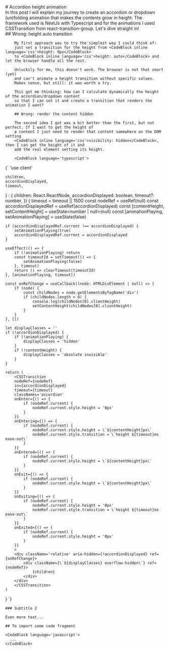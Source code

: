 <div>
    <section id='post-intro'>
        # Accordion height animation
        <PublishDate year={2024} month={10} day={7}/>
        <Tags list={['development', 'nextjs', 'react', 'css-animation', 'accordion', 'useLayoutEffect']}/>
        <Summary>
            In this post I will explain my journey to create an accordion or dropdown (un)folding
            animation that makes the contents grow in height. The framework used is NextJs with Typescript 
            and for the animations I used <Link href='http://reactcommunity.org/react-transition-group/css-transition'>
            CSSTransition from react-transition-group</Link>. 
            Let's dive straight in!
        </Summary>
        <ContentTable/>
    </section>
    <section id='post-content'>
        ## Wrong: height auto transition

        My first approach was to try the simplest way I could think of: 
        just set a transition for the height from <CodeBlock inline language='css'>height: 0px</CodeBlock> 
        to <CodeBlock inline language='css'>height: auto</CodeBlock> and let the browser handle all the rest.

        Unluckily for me, this doesn't work. The browser is not that smart (yet) 
        and can't animate a height transition without specific values. 
        Makes sense, but still: it was worth a try.

        This got me thinking: how can I calculate dynamically the height of the accordion/dropdown content
        so that I can set it and create a transition that renders the animation I want?

        ## Wrong: render the content hidden

        The second idea I got was a bit better than the first, but not perfect. If I want to get the height of
        a content I just need to render that content somewhere on the DOM setting 
        <CodeBlock inline language='css'>visibility: hidden</CodeBlock>, then I can get the height of it and 
        add the real element setting its height.

        <CodeBlock language='typescript'>
{`
'use client'


    children,
    accordionDisplayed,
    timeout,
} : {
    children: React.ReactNode,
    accordionDisplayed: boolean,
    timeout?: number,
}) {
    timeout = timeout || 1500
    const nodeRef = useRef<HTMLDivElement>(null)
    const accordionDisplayedRef = useRef<boolean>(accordionDisplayed)
    const [contentHeight, setContentHeight] = useState<number | null>(null)
    const [animationPlaying, setAnimationPlaying] = useState<boolean>(false)

    if (accordionDisplayedRef.current !== accordionDisplayed) {
        setAnimationPlaying(true)
        accordionDisplayedRef.current = accordionDisplayed
    }

    useEffect(() => {
        if (!animationPlaying) return
        const timeoutId = setTimeout(() => {
            setAnimationPlaying(false)
        }, timeout)
        return () => clearTimeout(timeoutId)
    }, [animationPlaying, timeout])

    const onRefChange = useCallback((node: HTMLDivElement | null) => {
        if (node) {
            const childNodes = node.getElementsByTagName('div')
            if (childNodes.length > 0) {
                console.log(childNodes[0].clientHeight)
                setContentHeight(childNodes[0].clientHeight)
            }
        }
    }, [])

    let displayClasses = ''
    if (!accordionDisplayed) {
        if (!animationPlaying) {
            displayClasses = 'hidden'
        }
        if (!contentHeight) {
            displayClasses = 'absolute invisible'
        }
    }

    return (
        <CSSTransition
        nodeRef={nodeRef}
        in={accordionDisplayed}
        timeout={timeout}
        classNames='accordion'
        onEnter={() => {
            if (nodeRef.current) {
                nodeRef.current.style.height = '0px'
            }
        }}
        onEntering={() => {
            if (nodeRef.current) {
                nodeRef.current.style.height = \`${contentHeight}px\`
                nodeRef.current.style.transition = \`height ${timeout}ms ease-out\`
            }
        }}
        onEntered={() => {
            if (nodeRef.current) {
                nodeRef.current.style.height = \`${contentHeight}px\`
            }
        }}
        onExit={() => {
            if (nodeRef.current) {
                nodeRef.current.style.height = \`${contentHeight}px\`
            }
        }}
        onExiting={() => {
            if (nodeRef.current) {
                nodeRef.current.style.height = '0px'
                nodeRef.current.style.transition = \`height ${timeout}ms ease-out\`
            }
        }}
        onExited={() => {
            if (nodeRef.current) {
                nodeRef.current.style.height = '0px'
            }
        }}
        >
        <div className='relative' aria-hidden={!accordionDisplayed} ref={onRefChange}>
            <div className={\`${displayClasses} overflow-hidden\`} ref={nodeRef}>
                {children}
            </div>
        </div>
        </CSSTransition>
    )
}
`}
    </CodeBlock>

    ### Subtitle 2

    Even more text...

    ## To import some code fragment

    <CodeBlock language='javascript'>
      ...
    </CodeBlock>
  </section>
</div>
